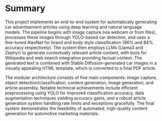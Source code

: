 # Summary

This project implements an end-to-end system for automatically generating car advertisement articles using deep learning and natural language models. The pipeline begins with image capture (via webcam or from files), processes these images through YOLO-based car detection, and uses a fine-tuned AlexNet for brand and body style classification (86% and 84% accuracy respectively). The system then employs LLMs (Llama3 and Zephyr) to generate contextually relevant article content, with tools for Wikipedia and web search integration providing factual context. The generated text is combined with Stable Diffusion-generated car images in a visually appealing HTML template, which is converted to a final PDF article.

The modular architecture consists of five main components: image capture, object detection/classification, content generation, image generation, and article assembly. Notable technical achievements include efficient preprocessing using YOLO for improved classification accuracy, data augmentation techniques yielding accuracy gains, and a robust article generation system handling rate limits and exceptions gracefully. The final system demonstrates the feasibility of automated, high-quality content generation for automotive marketing materials.
